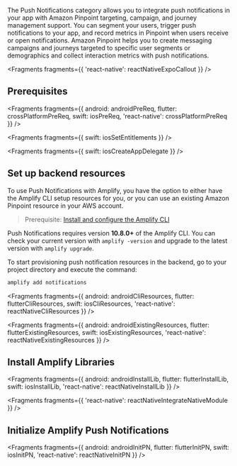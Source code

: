 The Push Notifications category allows you to integrate push notifications in your app with Amazon Pinpoint targeting, campaign, and journey management support. You can segment your users, trigger push notifications to your app, and record metrics in Pinpoint when users receive or open notifications. Amazon Pinpoint helps you to create messaging campaigns and journeys targeted to specific user segments or demographics and collect interaction metrics with push notifications.


<Fragments fragments={{ 'react-native': reactNativeExpoCallout }} />

## Prerequisites


<Fragments
  fragments={{
    android: androidPreReq,
    flutter: crossPlatformPreReq,
    swift: iosPreReq,
    'react-native': crossPlatformPreReq
  }}
/>


<Fragments fragments={{ swift: iosSetEntitlements }} />


<Fragments fragments={{ swift: iosCreateAppDelegate }} />

## Set up backend resources

To use Push Notifications with Amplify, you have the option to either have the Amplify CLI setup resources for you, or you can use an existing Amazon Pinpoint resource in your AWS account.

<BlockSwitcher>
<Block name="Amplify CLI">

> Prerequisite: [Install and configure the Amplify CLI](/[platform]/tools/cli/start/set-up-cli/)

<Callout warning>

Push Notifications requires version **10.8.0+** of the Amplify CLI. You can check your current version with `amplify -version` and upgrade to the latest version with `amplify upgrade`.

</Callout>

To start provisioning push notification resources in the backend, go to your project directory and execute the command:

```sh
amplify add notifications
```


<Fragments
  fragments={{
    android: androidCliResources,
    flutter: flutterCliResources,
    swift: iosCliResources,
    'react-native': reactNativeCliResources
  }}
/>

</Block>
<Block name="Existing resources">


<Fragments
  fragments={{
    android: androidExistingResources,
    flutter: flutterExistingResources,
    swift: iosExistingResources,
    'react-native': reactNativeExistingResources
  }}
/>

</Block>
</BlockSwitcher>

## Install Amplify Libraries


<Fragments
  fragments={{
    android: androidInstallLib,
    flutter: flutterInstallLib,
    swift: iosInstallLib,
    'react-native': reactNativeInstallLib
  }}
/>


<Fragments fragments={{ 'react-native': reactNativeIntegrateNativeModule }} />

## Initialize Amplify Push Notifications


<Fragments
  fragments={{
    android: androidInitPN,
    flutter: flutterInitPN,
    swift: iosInitPN,
    'react-native': reactNativeInitPN
  }}
/>
